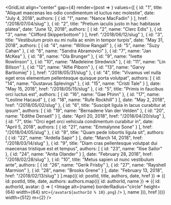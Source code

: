 

<GridList
  align="center"
  gap={4}
  render={post => <PostPreview post={post} key={post.id} />}
  values={[
    {
      id: "1",
      title: "Aliquet maecenas leo odio condimentum id luctus nec molestie",
      date: "July 4, 2018",
      authors: [
        {
          id: "1",
          name: "Nance MacFadin"
        }
      ],
      href: "/2018/07/04/slug"
    },
    {
      id: "2",
      title: "Pretium iaculis justo in hac habitasse platea",
      date: "June 12, 2018",
      authors: [
        {
          id: "2",
          name: "Clerc Edis"
        },
        {
          id: "3",
          name: "Clifford Skipperbottom"
        }
      ],
      href: "/2018/06/12/slug"
    },
    {
      id: "3",
      title: "Vestibulum proin eu mi nulla ac enim in tempor turpis",
      date: "May 31, 2018",
      authors: [
        {
          id: "4",
          name: "Willow Rangall"
        },
        {
          id: "5",
          name: "Suzy Cahan"
        },
        {
          id: "6",
          name: "Sandra Abramovici"
        },
        {
          id: "7",
          name: "Jan McKea"
        },
        {
          id: "8",
          name: "Ola Brunger"
        },
        {
          id: "9",
          name: "Ivette Rowlinson"
        },
        {
          id: "10",
          name: "Madeleine Stredwick"
        },
        {
          id: "11",
          name: "Lin Billson"
        },
        {
          id: "12",
          name: "Alfie Piborn"
        },
        {
          id: "13",
          name: "Garvy Bartlomiej"
        }
      ],
      href: "/2018/05/31/slug"
    },
    {
      id: "4",
      title:
        "Vivamus vel nulla eget eros elementum pellentesque quisque porta volutpat",
      authors: [
        {
          id: "14",
          name: "Gustavus Splevings"
        },
        {
          id: "15",
          name: "Cristi Tale"
        }
      ],
      date: "May 15, 2018",
      href: "/2018/05/15/slug"
    },
    {
      id: "5",
      title: "Primis in faucibus orci luctus est",
      authors: [
        {
          id: "16",
          name: "Gae Phinn"
        },
        {
          id: "17",
          name: "Leoline Hacaud"
        },
        {
          id: "18",
          name: "Rufe Rockhill"
        }
      ],
      date: "May 2, 2018",
      href: "/2018/05/02/slug"
    },
    {
      id: "6",
      title: "Suscipit ligula in lacus curabitur at ipsum",
      authors: [
        {
          id: "19",
          name: "Bernadene Van der Velden"
        },
        {
          id: "20",
          name: "Edithe Densell"
        }
      ],
      date: "April 20, 2018",
      href: "/2018/04/20/slug"
    },
    {
      id: "7",
      title: "Orci eget orci vehicula condimentum curabitur in",
      date: "April 5, 2018",
      authors: [
        {
          id: "21",
          name: "Emmalynne Sone"
        }
      ],
      href: "/2018/04/05/slug"
    },
    {
      id: "8",
      title: "Quam pede lobortis ligula sit",
      authors: [
        {
          id: "22",
          name: "Ardella Sapir"
        }
      ],
      date: "March 14, 2018",
      href: "/2018/03/14/slug"
    },
    {
      id: "9",
      title:
        "Diam cras pellentesque volutpat dui maecenas tristique est et tempus",
      authors: [
        {
          id: "23",
          name: "Ilise Sailor"
        },
        {
          id: "24",
          name: "Anita Olander"
        }
      ],
      date: "February 28, 2018",
      href: "/2018/02/28/slug"
    },
    {
      id: "10",
      title: "Metus sapien ut nunc vestibulum ante",
      authors: [
        {
          id: "26",
          name: "Gerik Frisby"
        },
        {
          id: "27",
          name: "Rayshell Marmion"
        },
        {
          id: "28",
          name: "Brooks Grene"
        }
      ],
      date: "February 13, 2018",
      href: "/2018/02/13/slug"
    }
  ].map(({ id: postId, title, authors, date, href }) => ({
    id: postId,
    title,
    date,
    authors: authors.map(({ id: authorId, name }) => ({
      id: authorId,
      avatar: () => (
        <Image
          alt={name}
          borderRadius="circle"
          height={64}
          width={64}
          src={`/avatar${authorId % 10}.png`}
        />
      ),
      name
    })),
    href
  }))}
  width={512}
  m={2}
/>

